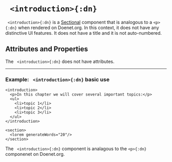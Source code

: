 

# ` <introduction>{:dn}`



` <introduction>{:dn}` is a [Sectional](../document_structure/essentialConcepts#component-types)
component that is analogous to a `<p>{:dn}` when rendered on Doenet.org. In this context, it does not have 
any distinctive UI features. It does not have a title and it is not auto-numbered.


## Attributes and Properties 
The ` <introduction>{:dn}` does not have attributes.
 <PropDisplay name='introduction'/>



---

### Example: ` <introduction>{:dn}` basic use


```doenet-example
<introduction>
  <p>In this chapter we will cover several important topics:</p>
  <ul>
    <li>topic 1</li>
    <li>topic 2</li>
    <li>topic 3</li>
  </ul>
</introduction> 

<section>
  <lorem generateWords="20"/>
</section>
```

The ` <introduction>{:dn}` component is analagous to the `<p>{:dn}`
componenet on Doenet.org.
